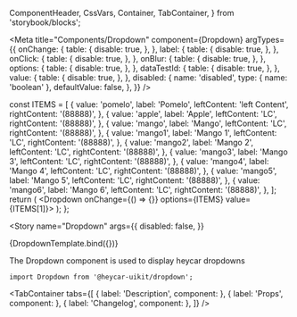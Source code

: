 
  ComponentHeader,
  CssVars,
  Container,
  TabContainer,
} from 'storybook/blocks';


<!-- Meta -->

<Meta
  title="Components/Dropdown"
  component={Dropdown}
  argTypes={{
    onChange: {
      table: {
        disable: true,
      },
    },
    label: {
      table: {
        disable: true,
      },
    },
    onClick: {
      table: {
        disable: true,
      },
    },
    onBlur: {
      table: {
        disable: true,
      },
    },
    options: {
      table: {
        disable: true,
      },
    },
    dataTestId: {
      table: {
        disable: true,
      },
    },
    value: {
      table: {
        disable: true,
      },
    },
    disabled: {
      name: 'disabled',
      type: { name: 'boolean' },
      defaultValue: false,
    },
  }}
/>

  const ITEMS = [
    {
      value: 'pomelo',
      label: 'Pomelo',
      leftContent: 'left Content',
      rightContent: '(88888)',
    },
    {
      value: 'apple',
      label: 'Apple',
      leftContent: 'LC',
      rightContent: '(88888)',
    },
    {
      value: 'mango',
      label: 'Mango',
      leftContent: 'LC',
      rightContent: '(88888)',
    },
    {
      value: 'mango1',
      label: 'Mango 1',
      leftContent: 'LC',
      rightContent: '(88888)',
    },
    {
      value: 'mango2',
      label: 'Mango 2',
      leftContent: 'LC',
      rightContent: '(88888)',
    },
    {
      value: 'mango3',
      label: 'Mango 3',
      leftContent: 'LC',
      rightContent: '(88888)',
    },
    {
      value: 'mango4',
      label: 'Mango 4',
      leftContent: 'LC',
      rightContent: '(88888)',
    },
    {
      value: 'mango5',
      label: 'Mango 5',
      leftContent: 'LC',
      rightContent: '(88888)',
    },
    {
      value: 'mango6',
      label: 'Mango 6',
      leftContent: 'LC',
      rightContent: '(88888)',
    },
  ];
  return (
    <Dropdown onChange={() => {}} options={ITEMS} value={ITEMS[1]}></Dropdown>
  );
};

<!-- Canvas -->

<Story
  name="Dropdown"
  args={{
    disabled: false,
  }}
>
  {DropdownTemplate.bind({})}
</Story>

<!-- Docs -->

<ComponentHeader
  name="Dropdown"
  version={version}
  stage={0}
  design="https://www.figma.com/file/rrvkvQEoVTOHa7MzyKSaoz/OTP-Global-Design-System?node-id=1111%3A116511&t=RxV6glsNSEEiMy2H-0"
/>

The Dropdown component is used to display heycar dropdowns

```tsx
import Dropdown from '@heycar-uikit/dropdown';
```

<!-- Description -->

<TabContainer
  tabs={[
    { label: 'Description', component: <Description /> },
    { label: 'Props', component: <Props of={Dropdown} /> },
    { label: 'Changelog', component: <Changelog /> },
  ]}
/>
